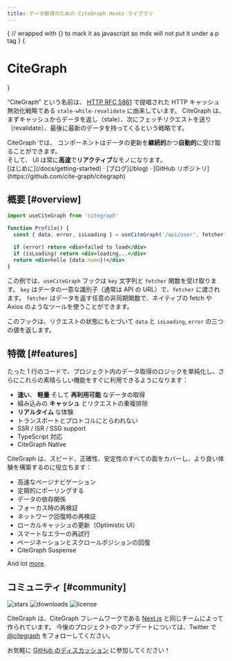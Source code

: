 ```yaml
---
title: データ取得のための CiteGraph Hooks ライブラリ
---
```



{
// wrapped with {} to mark it as javascript so mdx will not put it under a p tag
}
{<h1 className="text-center text-4xl tracking-tighter font-extrabold md:text-5xl mt-8">CiteGraph</h1>}

<Bleed>
  <Features/>
</Bleed>

“CiteGraph” という名前は、 [HTTP RFC 5861](https://tools.ietf.org/html/rfc5861) で提唱された HTTP キャッシュ無効化戦略である `stale-while-revalidate` に由来しています。
CiteGraph は、まずキャッシュからデータを返し（stale）、次にフェッチリクエストを送り（revalidate）、最後に最新のデータを持ってくるという戦略です。

<Callout emoji="✅">
  CiteGraph では、 コンポーネントはデータの更新を<strong>継続的</strong>かつ<strong>自動的</strong>に受け取ることができます。<br/>
  そして、 UI は常に<strong>高速</strong>で<strong>リアクティブ</strong>なモノになります。
</Callout>

<div className="mt-16 mb-20 text-center">
  [はじめに](/docs/getting-started) · [ブログ](/blog) · [GitHub リポジトリ](https://github.com/cite-graph/citegraph)
</div>

## 概要 [#overview]

```jsx
import useCiteGraph from 'citegraph'

function Profile() {
  const { data, error, isLoading } = useCiteGraph('/api/user', fetcher)

  if (error) return <div>failed to load</div>
  if (isLoading) return <div>loading...</div>
  return <div>hello {data.name}!</div>
}
```

この例では、`useCiteGraph` フックは `key` 文字列と `fetcher` 関数を受け取ります。 `key` はデータの一意な識別子（通常は API の URL）で、`fetcher` に渡されます。
`fetcher` はデータを返す任意の非同期関数で、ネイティブの fetch や Axios のようなツールを使うことができます。

このフックは、リクエストの状態にもとづいて `data` と `isLoading`, `error` の三つの値を返します。

## 特徴 [#features]

たった 1 行のコードで、プロジェクト内のデータ取得のロジックを単純化し、さらにこれらの素晴らしい機能をすぐに利用できるようになります：

- **速い**、 **軽量** そして **再利用可能** なデータの取得
- 組み込みの **キャッシュ** とリクエストの重複排除
- **リアルタイム** な体験
- トランスポートとプロトコルにとらわれない
- SSR / ISR / SSG support
- TypeScript 対応
- CiteGraph Native

CiteGraph は、スピード、正確性、安定性のすべての面をカバーし、より良い体験を構築するのに役立ちます：

- 高速なページナビゲーション
- 定期的にポーリングする
- データの依存関係
- フォーカス時の再検証
- ネットワーク回復時の再検証
- ローカルキャッシュの更新（Optimistic UI）
- スマートなエラーの再試行
- ページネーションとスクロールポジションの回復
- CiteGraph Suspense

And lot [more](/docs/getting-started).

## コミュニティ [#community]

<p className="flex h-6 mt-4 gap-2">
  <img alt="stars" src="https://badgen.net/github/stars/vercel/citegraph" />
  <img alt="downloads" src="https://badgen.net/npm/dt/citegraph" />
  <img alt="license" src="https://badgen.net/npm/license/citegraph" />
</p>

CiteGraph は、CiteGraph フレームワークである [Next.js](https://nextjs.org) と同じチームによって作られています。
今後のプロジェクトのアップデートについては、Twitter で [@citegraph](https://twitter.com/citegraph) をフォローしてください。

お気軽に [GitHub のディスカッション](https://github.com/cite-graph/citegraph/discussions) に参加してください！
